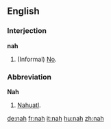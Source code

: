 ==English==

===Interjection===
'''nah'''
# (Informal) [[No]].

===Abbreviation===
'''Nah'''
# [[Nahuatl]].

[[de:nah]]
[[fr:nah]]
[[it:nah]]
[[hu:nah]]
[[zh:nah]]